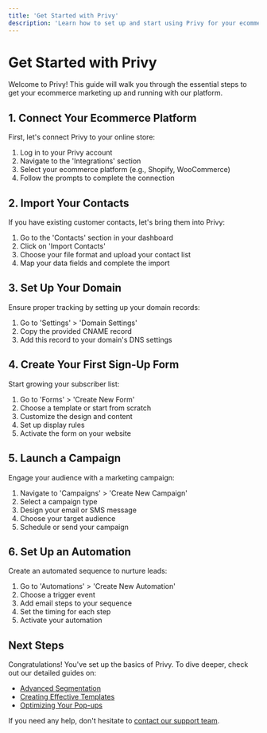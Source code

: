 ```yaml
---
title: 'Get Started with Privy'
description: 'Learn how to set up and start using Privy for your ecommerce marketing'
---
```


# Get Started with Privy

Welcome to Privy! This guide will walk you through the essential steps to get your ecommerce marketing up and running with our platform.

## 1. Connect Your Ecommerce Platform

First, let's connect Privy to your online store:

1. Log in to your Privy account
2. Navigate to the 'Integrations' section
3. Select your ecommerce platform (e.g., Shopify, WooCommerce)
4. Follow the prompts to complete the connection

## 2. Import Your Contacts

If you have existing customer contacts, let's bring them into Privy:

1. Go to the 'Contacts' section in your dashboard
2. Click on 'Import Contacts'
3. Choose your file format and upload your contact list
4. Map your data fields and complete the import

## 3. Set Up Your Domain

Ensure proper tracking by setting up your domain records:

1. Go to 'Settings' > 'Domain Settings'
2. Copy the provided CNAME record
3. Add this record to your domain's DNS settings

## 4. Create Your First Sign-Up Form

Start growing your subscriber list:

1. Go to 'Forms' > 'Create New Form'
2. Choose a template or start from scratch
3. Customize the design and content
4. Set up display rules
5. Activate the form on your website

## 5. Launch a Campaign

Engage your audience with a marketing campaign:

1. Navigate to 'Campaigns' > 'Create New Campaign'
2. Select a campaign type
3. Design your email or SMS message
4. Choose your target audience
5. Schedule or send your campaign

## 6. Set Up an Automation

Create an automated sequence to nurture leads:

1. Go to 'Automations' > 'Create New Automation'
2. Choose a trigger event
3. Add email steps to your sequence
4. Set the timing for each step
5. Activate your automation

## Next Steps

Congratulations! You've set up the basics of Privy. To dive deeper, check out our detailed guides on:

- [Advanced Segmentation](/docs/contact-management/segments/dynamic-segments)
- [Creating Effective Templates](/docs/email-and-sms-campaigns/creating-templates)
- [Optimizing Your Pop-ups](/docs/popups-and-displays/index)

If you need any help, don't hesitate to [contact our support team](mailto:support@privy.com).
